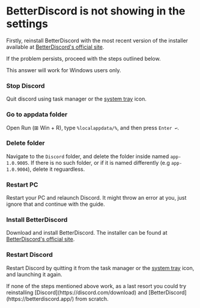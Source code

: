 
# BetterDiscord is not showing in the settings

Firstly, reinstall BetterDiscord with the most recent version of the installer available at [BetterDiscord's official site](https://betterdiscord.app/).

If the problem persists, proceed with the steps outlined below.

<Callout type="info" emoji="ℹ️">
    This answer will work for Windows users only.
</Callout>

<Steps>

### Stop Discord

Quit discord using task manager or the [system tray](https://www.tutorialspoint.com/windows10/windows10_system_tray.htm) icon.

### Go to appdata folder

Open Run (⊞ Win + R), type `%localappdata/%`, and then press `Enter ↩`.

### Delete folder

Navigate to the `Discord` folder, and delete the folder inside named `app-1.0.9005`. If there is no such folder, or if it is named differently (e.g `app-1.0.9004`), delete it reguardless.

### Restart PC

Restart your PC and relaunch Discord. It might throw an error at you, just ignore that and continue with the guide.

### Install BetterDiscord

Download and install BetterDiscord. The installer can be found at [BetterDiscord's official site](https://betterdiscord.app/).

### Restart Discord

Restart Discord by quitting it from the task manager or the [system tray](https://www.tutorialspoint.com/windows10/windows10_system_tray.htm) icon, and launching it again.

<Callout type="warning" emoji="⚠️">
    If none of the steps mentioned above work, as a last resort you could try reinstalling [Discord](https://discord.com/download) and [BetterDiscord](https://betterdiscord.app/) from scratch.
</Callout>
